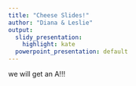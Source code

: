 ```yaml
---
title: "Cheese Slides!"
author: "Diana & Leslie"
output:
  slidy_presentation: 
    highlight: kate
  powerpoint_presentation: default
---
```


we will get an A!!!